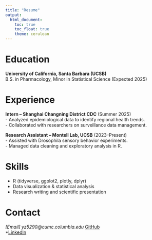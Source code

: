 ```yaml
---
title: "Resume"
output: 
  html_document:
    toc: true
    toc_float: true
    theme: cerulean
---
```


# Education
**University of California, Santa Barbara (UCSB)**  
B.S. in Pharmacology, Minor in Statistical Science (Expected 2025)

# Experience
**Intern – Shanghai Changning District CDC** (Summer 2025)  
- Analyzed epidemiological data to identify regional health trends.  
- Collaborated with researchers on surveillance data management.

**Research Assistant – Montell Lab, UCSB** (2023–Present)  
- Assisted with Drosophila sensory behavior experiments.  
- Managed data cleaning and exploratory analysis in R.

# Skills
- R (tidyverse, ggplot2, plotly, dplyr)
- Data visualization & statistical analysis
- Research writing and scientific presentation

# Contact
*[Email] yz5290@cumc.columbia.edu 
*[GitHub](https://github.com/yz-5290)  
*[LinkedIn](https://linkedin.com/in/yue-zhao-8461a52b9)
